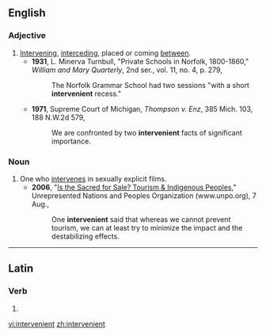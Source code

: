 ==English==

===Adjective===
{{en-adj|-}}

# [[intervene|Intervening]], [[interceding]], placed or coming [[between]].
#* '''1931''', L. Minerva Turnbull, "Private Schools in Norfolk, 1800-1860," ''William and Mary Quarterly'', 2nd ser., vol. 11, no. 4, p. 279,
#*: The Norfolk Grammar School had two sessions "with a short '''intervenient''' recess."
#* '''1971''', Supreme Court of Michigan, ''Thompson v. Enz'', 385 Mich. 103, 188 N.W.2d 579,
#*: We are confronted by two '''intervenient''' facts of significant importance.

===Noun===
{{en-noun}}

# One who [[intervene]]s in sexually explicit films.
#* '''2006''', "[http://www.unpo.org/article.php?id=5063 Is the Sacred for Sale? Tourism & Indigenous Peoples],"  Unrepresented Nations and Peoples Organization (www.unpo.org), 7 Aug.,
#*: One '''intervenient''' said that whereas we cannot prevent tourism, we can at least try to minimize the impact and the destabilizing effects.

----

==Latin==

===Verb===
{{la-verb-form|intervenient}}

# {{conjugation of|[[intervenio#Latin|interveniō]]||3|p|fut|act|ind}}

[[vi:intervenient]]
[[zh:intervenient]]